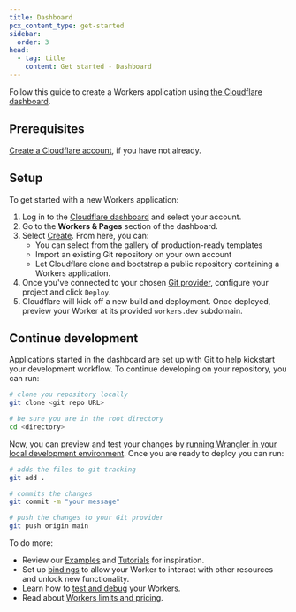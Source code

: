 ```yaml
---
title: Dashboard
pcx_content_type: get-started
sidebar:
  order: 3
head:
  - tag: title
    content: Get started - Dashboard
---
```



Follow this guide to create a Workers application using [the Cloudflare dashboard](https://dash.cloudflare.com).

<Render file="playground-callout" />

## Prerequisites

[Create a Cloudflare account](/learning-paths/get-started/account-setup/create-account/), if you have not already.

## Setup

To get started with a new Workers application:

1. Log in to the [Cloudflare dashboard](https://dash.cloudflare.com) and select your account.
2. Go to the **Workers & Pages** section of the dashboard.
2. Select [Create](https://dash.cloudflare.com/?to=/:account/workers-and-pages/create). From here, you can:
    * You can select from the gallery of production-ready templates
    * Import an existing Git repository on your own account
    * Let Cloudflare clone and bootstrap a public repository containing a Workers application.
3. Once you've connected to your chosen [Git provider](/workers/ci-cd/builds/git-integration/github-integration/), configure your project and click `Deploy`.
4. Cloudflare will kick off a new build and deployment. Once deployed, preview your Worker at its provided `workers.dev` subdomain.

## Continue development
Applications started in the dashboard are set up with Git to help kickstart your development workflow. To continue developing on your repository, you can run:

```bash
# clone you repository locally
git clone <git repo URL>

# be sure you are in the root directory
cd <directory>
```

Now, you can preview and test your changes by [running Wrangler in your local development environment](/workers/local-development/). Once you are ready to deploy you can run:

```bash
# adds the files to git tracking
git add .

# commits the changes
git commit -m "your message"

# push the changes to your Git provider
git push origin main
```


To do more:
- Review our [Examples](/workers/examples/) and [Tutorials](/workers/tutorials/) for inspiration.
- Set up [bindings](/workers/runtime-apis/bindings/) to allow your Worker to interact with other resources and unlock new functionality.
- Learn how to [test and debug](/workers/testing/) your Workers.
- Read about [Workers limits and pricing](/workers/platform/).

